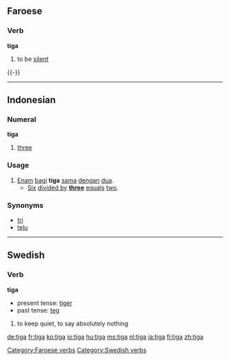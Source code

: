 ==Faroese==
{{fo-conj|groupe=
|inf=tiga
|prp=tigandi
|pp=tagdur
|sup=tagt
|p.1s=tigi
|p.2s=tigur
|p.3s=tigur
|p.p=tiga
|ps.1s=tagdi
|ps.2s=tagdi
|ps.3s=tagdi
|ps.p=tagdu
|imp.s=tig
|imp.p=tigið
}}
===Verb===
'''tiga'''
# to be [[silent]]

{{-}}
[[Category:Faroese verbs]]

----

==Indonesian==
===Numeral===
'''tiga'''

# {{cardinal|lang=id}} [[three]]

===Usage===
# [[enam|Enam]] [[bagi]] '''tiga''' [[sama]] [[dengan]] [[dua]].
#* [[six|Six]] [[divided by]] '''[[three]]''' [[equal]]s [[two]].

===Synonyms===
* [[tri]]
* [[telu]]

----

==Swedish==
===Verb===
'''tiga''' 

*present tense: [[tiger#Swedish|tiger]]
*past tense: [[teg#Swedish|teg]]

#to keep quiet, to say absolutely nothing

[[Category:Swedish verbs]]

[[de:tiga]]
[[fr:tiga]]
[[ko:tiga]]
[[io:tiga]]
[[hu:tiga]]
[[ms:tiga]]
[[nl:tiga]]
[[ja:tiga]]
[[fi:tiga]]
[[zh:tiga]]